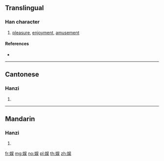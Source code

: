 {{also|娛}}
==Translingual==

===Han character===
{{Han char|rn=38|rad=女|as=07|sn=10|four=|canj=VRMK|ids=⿰女吴}}

# [[pleasure]], [[enjoyment]], [[amusement]]

====References====
* {{Han ref|kx=0263.251|hdz=21051.080|uh=5A31|ud=23089}}

----

==Cantonese==

===Hanzi===
{{yue-hanzi|jyut=[[jyu4]]|y=yu4}}

# {{defn|lang=yue|sort=女07}}

----

==Mandarin==

===Hanzi===
{{cmn-hanzi|tra=娛|pin=[[yú]] ([[yu2]])|wg=yü<sup>2</sup>}}

# {{defn|lang=cmn|sort=女07}}

[[fr:娱]]
[[mg:娱]]
[[no:娱]]
[[pl:娱]]
[[th:娱]]
[[zh:娱]]
